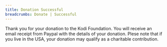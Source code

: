 ```yaml
---
title: Donation Successful
breadcrumbs: Donate | Successful
---
```


Thank you for your donation to the Kodi Foundation. You will receive an email receipt from Paypal with the details of your donation. Plese note that if you live in the USA, your donation may qualify as a charitable contribution.